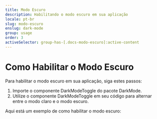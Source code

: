 ```yaml
---
title: Modo Escuro
description: Habilitando o modo escuro em sua aplicação
locale: pt-br
slug: modo-escuro
enslug: dark-mode
group: usage
order: 3
activeSelector: group-has-[.docs-modo-escuro]:active-content
---
```


# Como Habilitar o Modo Escuro

Para habilitar o modo escuro em sua aplicação, siga estes passos:

1. Importe o componente DarkModeToggle do pacote DarkMode.
2. Utilize o componente DarkModeToggle em seu código para alternar entre o modo claro e o modo escuro.

Aqui está um exemplo de como habilitar o modo escuro:
